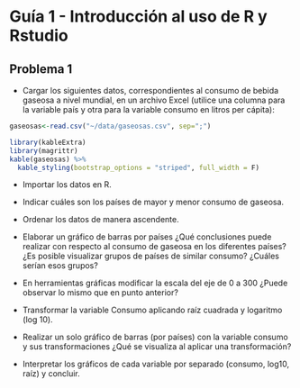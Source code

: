 # Guía 1 - Introducción al uso de R y Rstudio

## Problema 1 

- Cargar los siguientes datos, correspondientes al consumo de bebida gaseosa a nivel mundial, en un archivo Excel (utilice una columna para la variable país y otra para la variable consumo en litros per cápita):

```r
gaseosas<-read.csv("~/data/gaseosas.csv", sep=";")
```
  
```r
library(kableExtra)
library(magrittr)
kable(gaseosas) %>%
  kable_styling(bootstrap_options = "striped", full_width = F)
```

- Importar los datos en R. 
- Indicar cuáles son los países de mayor y menor consumo de gaseosa.

- Ordenar los datos de manera ascendente.

- Elaborar un gráfico de barras por países ¿Qué conclusiones puede realizar con respecto al consumo de gaseosa en los diferentes países? ¿Es posible visualizar grupos de países de similar consumo? ¿Cuáles serían esos grupos?

- En herramientas gráficas modificar la escala del eje de 0 a 300 ¿Puede observar lo mismo que en punto anterior?

- Transformar la variable Consumo aplicando raíz cuadrada y logaritmo (log 10).

- Realizar un solo gráfico de barras (por países) con la variable consumo y sus transformaciones ¿Qué se visualiza al aplicar una transformación?

- Interpretar los gráficos de cada variable por separado (consumo, log10, raíz) y concluir. 


